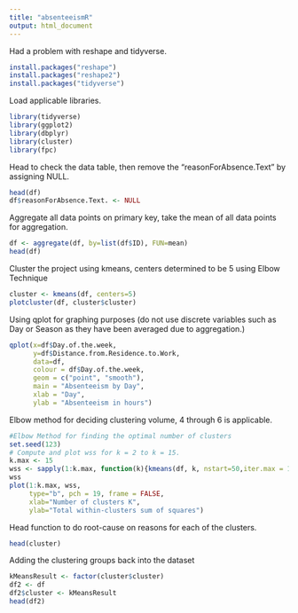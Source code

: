 ```yaml
---
title: "absenteeismR"
output: html_document
---
```


Had a problem with reshape and tidyverse.

```r
install.packages("reshape")
install.packages("reshape2")
install.packages("tidyverse")
```

Load applicable libraries.

```r
library(tidyverse)
library(ggplot2)
library(dbplyr)
library(cluster)
library(fpc)
```

Head to check the data table, then remove the "reasonForAbsence.Text" by assigning NULL.
```r
head(df)
df$reasonForAbsence.Text. <- NULL
```

Aggregate all data points on primary key, take the mean of all data points for aggregation.
```r
df <- aggregate(df, by=list(df$ID), FUN=mean)
head(df)
```

Cluster the project using kmeans, centers determined to be 5 using Elbow Technique
```r
cluster <- kmeans(df, centers=5)
plotcluster(df, cluster$cluster)
```

Using qplot for graphing purposes (do not use discrete variables such as Day or Season as they have been averaged due to aggregation.)
```r
qplot(x=df$Day.of.the.week, 
      y=df$Distance.from.Residence.to.Work, 
      data=df, 
      colour = df$Day.of.the.week, 
      geom = c("point", "smooth"),
      main = "Absenteeism by Day",
      xlab = "Day", 
      ylab = "Absenteeism in hours")
```

Elbow method for deciding clustering volume, 4 through 6 is applicable.
```r
#Elbow Method for finding the optimal number of clusters
set.seed(123)
# Compute and plot wss for k = 2 to k = 15.
k.max <- 15
wss <- sapply(1:k.max, function(k){kmeans(df, k, nstart=50,iter.max = 15 )$tot.withinss})
wss
plot(1:k.max, wss,
     type="b", pch = 19, frame = FALSE, 
     xlab="Number of clusters K",
     ylab="Total within-clusters sum of squares")
```

Head function to do root-cause on reasons for each of the clusters.
```r
head(cluster)
```

Adding the clustering groups back into the dataset
```r
kMeansResult <- factor(cluster$cluster)
df2 <- df
df2$cluster <- kMeansResult
head(df2)
```

